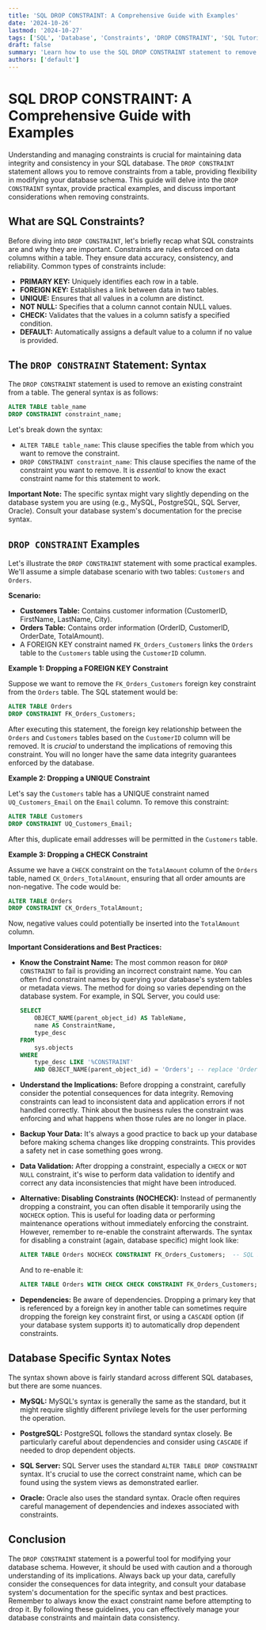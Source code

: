 ```yaml
---
title: 'SQL DROP CONSTRAINT: A Comprehensive Guide with Examples'
date: '2024-10-26'
lastmod: '2024-10-27'
tags: ['SQL', 'Database', 'Constraints', 'DROP CONSTRAINT', 'SQL Tutorial', 'Database Management', 'SQL Examples', 'Database Design']
draft: false
summary: 'Learn how to use the SQL DROP CONSTRAINT statement to remove constraints from your database tables. This comprehensive guide covers syntax, examples, and best practices for effective database management.'
authors: ['default']
---
```


# SQL DROP CONSTRAINT: A Comprehensive Guide with Examples

Understanding and managing constraints is crucial for maintaining data integrity and consistency in your SQL database. The `DROP CONSTRAINT` statement allows you to remove constraints from a table, providing flexibility in modifying your database schema. This guide will delve into the `DROP CONSTRAINT` syntax, provide practical examples, and discuss important considerations when removing constraints.

## What are SQL Constraints?

Before diving into `DROP CONSTRAINT`, let's briefly recap what SQL constraints are and why they are important. Constraints are rules enforced on data columns within a table. They ensure data accuracy, consistency, and reliability. Common types of constraints include:

*   **PRIMARY KEY:** Uniquely identifies each row in a table.
*   **FOREIGN KEY:** Establishes a link between data in two tables.
*   **UNIQUE:** Ensures that all values in a column are distinct.
*   **NOT NULL:**  Specifies that a column cannot contain NULL values.
*   **CHECK:** Validates that the values in a column satisfy a specified condition.
*   **DEFAULT:** Automatically assigns a default value to a column if no value is provided.

## The `DROP CONSTRAINT` Statement: Syntax

The `DROP CONSTRAINT` statement is used to remove an existing constraint from a table. The general syntax is as follows:

```sql
ALTER TABLE table_name
DROP CONSTRAINT constraint_name;
```

Let's break down the syntax:

*   `ALTER TABLE table_name`: This clause specifies the table from which you want to remove the constraint.
*   `DROP CONSTRAINT constraint_name`: This clause specifies the name of the constraint you want to remove.  It is *essential* to know the exact constraint name for this statement to work.

**Important Note:** The specific syntax might vary slightly depending on the database system you are using (e.g., MySQL, PostgreSQL, SQL Server, Oracle).  Consult your database system's documentation for the precise syntax.

## `DROP CONSTRAINT` Examples

Let's illustrate the `DROP CONSTRAINT` statement with some practical examples.  We'll assume a simple database scenario with two tables: `Customers` and `Orders`.

**Scenario:**

*   **Customers Table:**  Contains customer information (CustomerID, FirstName, LastName, City).
*   **Orders Table:** Contains order information (OrderID, CustomerID, OrderDate, TotalAmount).
*   A FOREIGN KEY constraint named `FK_Orders_Customers` links the `Orders` table to the `Customers` table using the `CustomerID` column.

**Example 1: Dropping a FOREIGN KEY Constraint**

Suppose we want to remove the `FK_Orders_Customers` foreign key constraint from the `Orders` table.  The SQL statement would be:

```sql
ALTER TABLE Orders
DROP CONSTRAINT FK_Orders_Customers;
```

After executing this statement, the foreign key relationship between the `Orders` and `Customers` tables based on the `CustomerID` column will be removed.  It is *crucial* to understand the implications of removing this constraint.  You will no longer have the same data integrity guarantees enforced by the database.

**Example 2: Dropping a UNIQUE Constraint**

Let's say the `Customers` table has a UNIQUE constraint named `UQ_Customers_Email` on the `Email` column. To remove this constraint:

```sql
ALTER TABLE Customers
DROP CONSTRAINT UQ_Customers_Email;
```

After this, duplicate email addresses will be permitted in the `Customers` table.

**Example 3: Dropping a CHECK Constraint**

Assume we have a `CHECK` constraint on the `TotalAmount` column of the `Orders` table, named `CK_Orders_TotalAmount`, ensuring that all order amounts are non-negative. The code would be:

```sql
ALTER TABLE Orders
DROP CONSTRAINT CK_Orders_TotalAmount;
```

Now, negative values could potentially be inserted into the `TotalAmount` column.

**Important Considerations and Best Practices:**

*   **Know the Constraint Name:**  The most common reason for `DROP CONSTRAINT` to fail is providing an incorrect constraint name.  You can often find constraint names by querying your database's system tables or metadata views.  The method for doing so varies depending on the database system. For example, in SQL Server, you could use:

    ```sql
    SELECT
        OBJECT_NAME(parent_object_id) AS TableName,
        name AS ConstraintName,
        type_desc
    FROM
        sys.objects
    WHERE
        type_desc LIKE '%CONSTRAINT'
        AND OBJECT_NAME(parent_object_id) = 'Orders'; -- replace 'Orders' with your table name
    ```

*   **Understand the Implications:**  Before dropping a constraint, carefully consider the potential consequences for data integrity. Removing constraints can lead to inconsistent data and application errors if not handled correctly.  Think about the business rules the constraint was enforcing and what happens when those rules are no longer in place.

*   **Backup Your Data:**  It's always a good practice to back up your database before making schema changes like dropping constraints. This provides a safety net in case something goes wrong.

*   **Data Validation:** After dropping a constraint, especially a `CHECK` or `NOT NULL` constraint, it's wise to perform data validation to identify and correct any data inconsistencies that might have been introduced.

*   **Alternative: Disabling Constraints (NOCHECK):** Instead of permanently dropping a constraint, you can often disable it temporarily using the `NOCHECK` option. This is useful for loading data or performing maintenance operations without immediately enforcing the constraint.  However, remember to re-enable the constraint afterwards.  The syntax for disabling a constraint (again, database specific) might look like:

    ```sql
    ALTER TABLE Orders NOCHECK CONSTRAINT FK_Orders_Customers;  -- SQL Server Example
    ```

    And to re-enable it:

    ```sql
    ALTER TABLE Orders WITH CHECK CHECK CONSTRAINT FK_Orders_Customers; -- SQL Server Example
    ```

*   **Dependencies:** Be aware of dependencies.  Dropping a primary key that is referenced by a foreign key in another table can sometimes require dropping the foreign key constraint first, or using a `CASCADE` option (if your database system supports it) to automatically drop dependent constraints.

## Database Specific Syntax Notes

The syntax shown above is fairly standard across different SQL databases, but there are some nuances.

*   **MySQL:** MySQL's syntax is generally the same as the standard, but it might require slightly different privilege levels for the user performing the operation.

*   **PostgreSQL:** PostgreSQL follows the standard syntax closely. Be particularly careful about dependencies and consider using `CASCADE` if needed to drop dependent objects.

*   **SQL Server:** SQL Server uses the standard `ALTER TABLE DROP CONSTRAINT` syntax. It's crucial to use the correct constraint name, which can be found using the system views as demonstrated earlier.

*   **Oracle:** Oracle also uses the standard syntax.  Oracle often requires careful management of dependencies and indexes associated with constraints.

## Conclusion

The `DROP CONSTRAINT` statement is a powerful tool for modifying your database schema. However, it should be used with caution and a thorough understanding of its implications.  Always back up your data, carefully consider the consequences for data integrity, and consult your database system's documentation for the specific syntax and best practices. Remember to always know the exact constraint name before attempting to drop it. By following these guidelines, you can effectively manage your database constraints and maintain data consistency.
